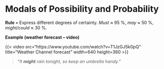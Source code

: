 # Modals of Possibility and Probability

**Rule**  •  Express different degrees of certainty. *Must* ≈ 95 %, *may* ≈ 50 %, *might/could* ≈ 30 %.

**Example (weather forecast – video)**

{{< video src="https://www.youtube.com/watch?v=T1JzGJ5k0pQ" title="Weather Channel forecast" width=640 height=360 >}}

> *“It **might** rain tonight, so keep an umbrella handy.”*
